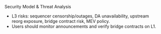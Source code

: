 <!-- markdownlint-disable MD041 -->


<Section>
  <AnimatedHeading as='h1'>Security Model & Threat Analysis</AnimatedHeading>
  <ul className='list-disc pl-6 mt-2'>
    <li>
      L3 risks: sequencer censorship/outages, DA unavailability, upstream reorg exposure, bridge
      contract risk, MEV policy.
    </li>
    <li>Users should monitor announcements and verify bridge contracts on L1.</li>
  </ul>
</Section>
